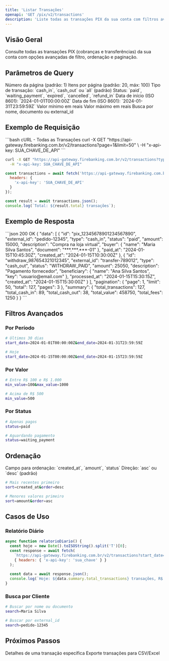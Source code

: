 ```yaml
---
title: 'Listar Transações'
openapi: 'GET /pix/v2/transactions'
description: 'Liste todas as transações PIX da sua conta com filtros avançados'
---
```


## Visão Geral

Consulte todas as transações PIX (cobranças e transferências) da sua conta com opções avançadas de filtro, ordenação e paginação.

## Parâmetros de Query

<ParamField query="page" type="integer">
  Número da página (padrão: 1)
</ParamField>

<ParamField query="limit" type="integer">
  Itens por página (padrão: 20, máx: 100)
</ParamField>

<ParamField query="type" type="string">
  Tipo de transação: `cash_in`, `cash_out` ou `all` (padrão)
</ParamField>

<ParamField query="status" type="string">
  Status: `paid`, `waiting_payment`, `expired`, `cancelled`, `refund_in`
</ParamField>

<ParamField query="start_date" type="string">
  Data de início (ISO 8601): `2024-01-01T00:00:00Z`
</ParamField>

<ParamField query="end_date" type="string">
  Data de fim (ISO 8601): `2024-01-31T23:59:59Z`
</ParamField>

<ParamField query="min_value" type="number">
  Valor mínimo em reais
</ParamField>

<ParamField query="max_value" type="number">
  Valor máximo em reais
</ParamField>

<ParamField query="search" type="string">
  Busca por nome, documento ou external_id
</ParamField>

## Exemplo de Requisição

<CodeGroup>
```bash cURL - Todas as Transações
curl -X GET "https://api-gateway.firebanking.com.br/v2/transactions?page=1&limit=50" \
  -H "x-api-key: SUA_CHAVE_DE_API"
```

```bash cURL - Com Filtros
curl -X GET "https://api-gateway.firebanking.com.br/v2/transactions?type=cash_in&status=paid&start_date=2024-01-01T00:00:00Z&end_date=2024-01-31T23:59:59Z" \
  -H "x-api-key: SUA_CHAVE_DE_API"
```

```javascript JavaScript
const transactions = await fetch('https://api-gateway.firebanking.com.br/v2/transactions?page=1&limit=50&type=cash_in', {
  headers: {
    'x-api-key': 'SUA_CHAVE_DE_API'
  }
});

const result = await transactions.json();
console.log(`Total: ${result.total} transações`);
```
</CodeGroup>

## Exemplo de Resposta

<ResponseExample>
```json 200 OK
{
  "data": [
    {
      "id": "pix_12345678901234567890",
      "external_id": "pedido-12345",
      "type": "cash_in",
      "status": "paid",
      "amount": 15000,
      "description": "Compra na loja virtual",
      "buyer": {
        "name": "Maria Silva Santos",
        "document": "***.***.***-01"
      },
      "paid_at": "2024-01-15T10:45:30Z",
      "created_at": "2024-01-15T10:30:00Z"
    },
    {
      "id": "withdraw_987654321012345",
      "external_id": "transfer-789012",
      "type": "cash_out",
      "status": "WITHDRAW_PAID",
      "amount": 25050,
      "description": "Pagamento fornecedor",
      "beneficiary": {
        "name": "Ana Silva Santos",
        "key": "usuario@email.com"
      },
      "processed_at": "2024-01-15T15:30:15Z",
      "created_at": "2024-01-15T15:30:00Z"
    }
  ],
  "pagination": {
    "page": 1,
    "limit": 50,
    "total": 127,
    "pages": 3
  },
  "summary": {
    "total_transactions": 127,
    "total_cash_in": 89,
    "total_cash_out": 38,
    "total_value": 458750,
    "total_fees": 1250
  }
}
```
</ResponseExample>

## Filtros Avançados

### Por Período
```bash
# Últimos 30 dias
start_date=2024-01-01T00:00:00Z&end_date=2024-01-31T23:59:59Z

# Hoje
start_date=2024-01-15T00:00:00Z&end_date=2024-01-15T23:59:59Z
```

### Por Valor
```bash
# Entre R$ 100 e R$ 1.000
min_value=100&max_value=1000

# Acima de R$ 500
min_value=500
```

### Por Status
```bash
# Apenas pagos
status=paid

# Aguardando pagamento
status=waiting_payment
```

## Ordenação

<ParamField query="sort" type="string">
  Campo para ordenação: `created_at`, `amount`, `status`
</ParamField>

<ParamField query="order" type="string">
  Direção: `asc` ou `desc` (padrão)
</ParamField>

```bash
# Mais recentes primeiro
sort=created_at&order=desc

# Menores valores primeiro
sort=amount&order=asc
```

## Casos de Uso

### Relatório Diário
```javascript
async function relatorioDiario() {
  const hoje = new Date().toISOString().split('T')[0];
  const response = await fetch(
    `https://api-gateway.firebanking.com.br/v2/transactions?start_date=${hoje}T00:00:00Z&end_date=${hoje}T23:59:59Z&status=paid`,
    { headers: { 'x-api-key': 'sua_chave' } }
  );
  
  const data = await response.json();
  console.log(`Hoje: ${data.summary.total_transactions} transações, R$ ${data.summary.total_value / 100}`);
}
```

### Busca por Cliente
```bash
# Buscar por nome ou documento
search=Maria Silva

# Buscar por external_id
search=pedido-12345
```

## Próximos Passos

<CardGroup cols={2}>
  <Card title="Consultar Transação" href="/api-reference/pix/charge/get">
    Detalhes de uma transação específica
  </Card>
  <Card title="Exportar Dados" href="/api-reference/reports/export">
    Exporte transações para CSV/Excel
  </Card>
</CardGroup>